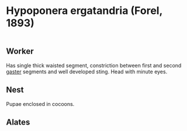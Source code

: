 # **Hypoponera ergatandria** (Forel, 1893)

```marginfigure
```

## Worker
Has single thick waisted segment, constriction between first and second [gaster](#glossary) segments and well developed sting. Head with minute eyes.

## Nest
Pupae enclosed in cocoons.

## Alates

\pagebreak
